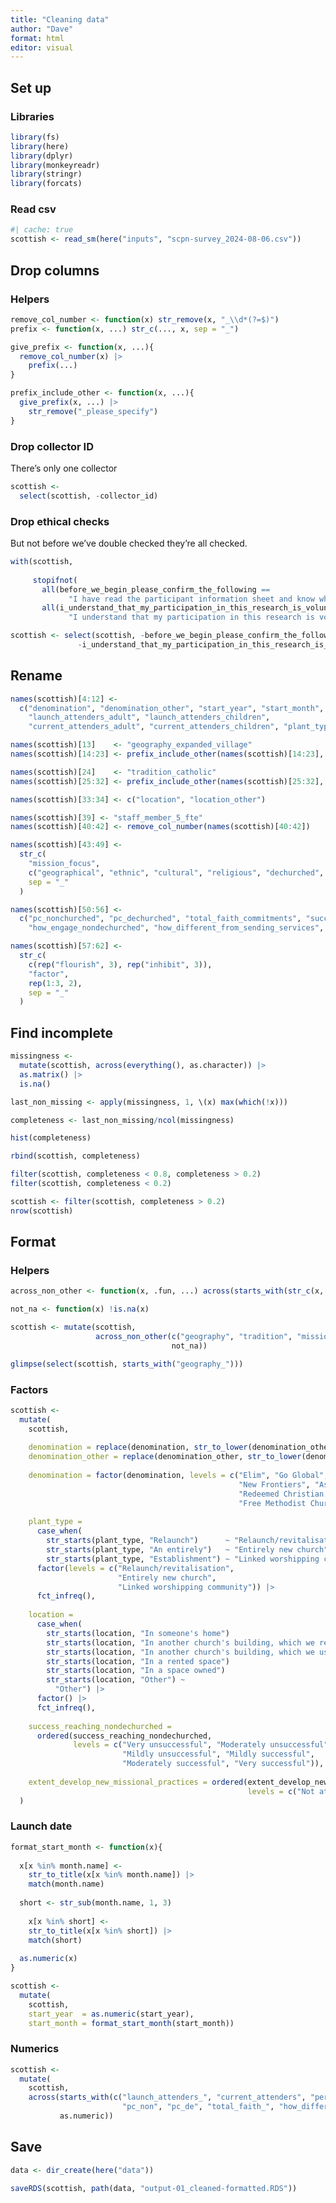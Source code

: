 ```yaml
---
title: "Cleaning data"
author: "Dave"
format: html
editor: visual
---
```


## Set up

### Libraries

```r
library(fs)
library(here)
library(dplyr)
library(monkeyreadr)
library(stringr)
library(forcats)
```

### Read csv

```r
#| cache: true
scottish <- read_sm(here("inputs", "scpn-survey_2024-08-06.csv"))
```

## Drop columns

### Helpers

```r
remove_col_number <- function(x) str_remove(x, "_\\d*(?=$)")
prefix <- function(x, ...) str_c(..., x, sep = "_")

give_prefix <- function(x, ...){
  remove_col_number(x) |> 
    prefix(...)
}

prefix_include_other <- function(x, ...){
  give_prefix(x, ...) |> 
    str_remove("_please_specify")
}
```

### Drop collector ID

There's only one collector

```r
scottish <- 
  select(scottish, -collector_id)
```

### Drop ethical checks

But not before we've double checked they're all checked.

```r
with(scottish,
     
     stopifnot(
       all(before_we_begin_please_confirm_the_following ==
             "I have read the participant information sheet and know who to ask if I have any questions"),
       all(i_understand_that_my_participation_in_this_research_is_voluntary_11 ==
             "I understand that my participation in this research is voluntary")))

scottish <- select(scottish, -before_we_begin_please_confirm_the_following,
               -i_understand_that_my_participation_in_this_research_is_voluntary_11)
```

## Rename

```r
names(scottish)[4:12] <- 
  c("denomination", "denomination_other", "start_year", "start_month", 
    "launch_attenders_adult", "launch_attenders_children",
    "current_attenders_adult", "current_attenders_children", "plant_type")

names(scottish)[13]    <- "geography_expanded_village"
names(scottish)[14:23] <- prefix_include_other(names(scottish)[14:23], "geography")

names(scottish)[24]    <- "tradition_catholic"
names(scottish)[25:32] <- prefix_include_other(names(scottish)[25:32], "tradition")

names(scottish)[33:34] <- c("location", "location_other")

names(scottish)[39] <- "staff_member_5_fte"
names(scottish)[40:42] <- remove_col_number(names(scottish)[40:42])

names(scottish)[43:49] <- 
  str_c(
    "mission_focus",
    c("geographical", "ethnic", "cultural", "religious", "dechurched", "none", "other"),
    sep = "_"
  )

names(scottish)[50:56] <- 
  c("pc_nonchurched", "pc_dechurched", "total_faith_commitments", "success_reaching_nondechurched",
    "how_engage_nondechurched", "how_different_from_sending_services", "extent_develop_new_missional_practices")

names(scottish)[57:62] <-
  str_c(
    c(rep("flourish", 3), rep("inhibit", 3)), 
    "factor",
    rep(1:3, 2),
    sep = "_"
  )


```

## Find incomplete

```r
missingness <-
  mutate(scottish, across(everything(), as.character)) |> 
  as.matrix() |> 
  is.na() 

last_non_missing <- apply(missingness, 1, \(x) max(which(!x)))

completeness <- last_non_missing/ncol(missingness)

hist(completeness)

rbind(scottish, completeness)

filter(scottish, completeness < 0.8, completeness > 0.2)
filter(scottish, completeness < 0.2)

scottish <- filter(scottish, completeness > 0.2)
nrow(scottish)
```

## Format

### Helpers

```r
across_non_other <- function(x, .fun, ...) across(starts_with(str_c(x, "_")) & !ends_with("_other"), .fun, ...)

not_na <- function(x) !is.na(x)
```

```r
scottish <- mutate(scottish, 
                   across_non_other(c("geography", "tradition", "mission_focus"),
                                    not_na))

glimpse(select(scottish, starts_with("geography_")))
```

### Factors

```r
scottish <- 
  mutate(
    scottish, 
    
    denomination = replace(denomination, str_to_lower(denomination_other) == "fiec", "FIEC"),
    denomination_other = replace(denomination_other, str_to_lower(denomination_other) == "fiec", NA),
    
    denomination = factor(denomination, levels = c("Elim", "Go Global", "Scottish Episcopal Church", "Free Church of Scotland", "Scottish Baptist Union",
                                                   "New Frontiers", "Assemblies of God", "Church of Scotland", "Scottish Network Churches", "Vineyard",
                                                   "Redeemed Christian Church of God", "Church of the Nazarene", "ReHope", "Salvation Army",
                                                   "Free Methodist Church", "Cairn Movement", "FIEC")),
    
    plant_type =
      case_when(
        str_starts(plant_type, "Relaunch")      ~ "Relaunch/revitalisation",
        str_starts(plant_type, "An entirely")   ~ "Entirely new church",
        str_starts(plant_type, "Establishment") ~ "Linked worshipping community") |>
      factor(levels = c("Relaunch/revitalisation",
                        "Entirely new church",
                        "Linked worshipping community")) |> 
      fct_infreq(),
    
    location = 
      case_when(
        str_starts(location, "In someone's home")                               ~ "Home(s)",
        str_starts(location, "In another church's building, which we rent")     ~ "Rented church building",
        str_starts(location, "In another church's building, which we use free") ~ "Free church building",
        str_starts(location, "In a rented space")                               ~ "Rented space (not church building)",
        str_starts(location, "In a space owned")                                ~ "Space owned by plant",
        str_starts(location, "Other") ~
          "Other") |> 
      factor() |> 
      fct_infreq(),
    
    success_reaching_nondechurched =
      ordered(success_reaching_nondechurched,
              levels = c("Very unsuccessful", "Moderately unsuccessful",
                         "Mildly unsuccessful", "Mildly successful",
                         "Moderately successful", "Very successful")),
    
    extent_develop_new_missional_practices = ordered(extent_develop_new_missional_practices,
                                                     levels = c("Not at all", "A little", "Somewhat", "Quite a lot", "A great deal"))
  )
```

### Launch date

```r

format_start_month <- function(x){
  
  x[x %in% month.name] <- 
    str_to_title(x[x %in% month.name]) |> 
    match(month.name)
  
  short <- str_sub(month.name, 1, 3)
  
    x[x %in% short] <- 
    str_to_title(x[x %in% short]) |> 
    match(short)
    
  as.numeric(x)
}

scottish <- 
  mutate(
    scottish,
    start_year  = as.numeric(start_year),
    start_month = format_start_month(start_month))

```

### Numerics

```r
scottish <- 
  mutate(
    scottish, 
    across(starts_with(c("launch_attenders_", "current_attenders", "percent_fte_", "staff_member_",
                         "pc_non", "pc_de", "total_faith_", "how_different_")),
           as.numeric))
```

## Save

```r
data <- dir_create(here("data"))

saveRDS(scottish, path(data, "output-01_cleaned-formatted.RDS"))
```
